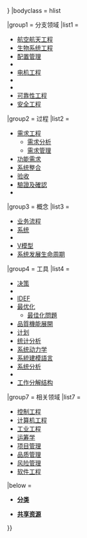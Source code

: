 {{Navbox
|name = 系统工程
|title = [[系统工程]]
|state = {{{state|{{{1|}}}}}}
|bodyclass = hlist

|group1 = 分支领域
|list1 =
*[[航空航天工程]]
*[[生物系统工程]]
*[[配置管理]]
*{{tsl|en|Earth systems engineering and management|Earth systems engineering and management}}
*[[电机工程]]
*{{tsl|en|Enterprise systems engineering|企业系统工程}}
*{{tsl|en|Performance engineering|性能工程}}
*[[可靠性|可靠性工程]]
*[[安全工程]]

|group2 = 过程 
|list2 =
*[[需求工程]] 
**[[需求分析]]
**[[需求管理]]
*[[功能需求]]
*[[系统整合]]
*[[验收测试|验收]]
*[[驗證及確認]]
*{{tsl|en|Design review|设计评估}}

|group3 = 概念
|list3 =
*[[业务流程]]
*[[系统]]
*{{tsl|en|System lifecycle|系统生命周期}}
*[[V模型]]
*[[系统发展生命周期]]

|group4 = 工具
|list4 =
*[[决策]]
*{{tsl|en|Function modeling|功能建模}}
*[[IDEF]]
*[[最优化]]
**[[最佳化問題]]
*[[品質機能展開]]
*[[计划]]
*[[统计分析]]
*[[系统动力学]]
*[[系統建模語言]]
*[[系统分析]]
*{{tsl|en|Systems modeling|系統建模}}
*[[工作分解结构]]

<!--
|group5 = People
|list5 =
*[[James S. Albus]]
*[[Wernher von Braun]]
*[[Harold Chestnut]]
*[[Arthur David Hall III]]
*[[Derek Hitchins]]
*[[Robert E. Machol]]
*[[Simon Ramo]]
*[[Joseph Francis Shea]]
*[[John N. Warfield]]
-->

|group7 = 相关领域
|list7 =
*[[控制工程]]
*[[计算机工程]]
*[[工业工程学|工业工程]]
*[[运筹学]]
*[[项目管理]]
*[[品质管理]]
*[[风险管理]]
*[[软件工程]]

|below = 
* {{icon|category}} '''[[:Category:系统工程|分类]]'''
* {{Icon|Commons}} '''[[commons:Category:Systems engineering|共享资源]]'''
}}<noinclude>

{{Documentation
|content =
{{collapsible option |statename = optional }}

== 参见 ==
{{Portal|工程}}
* {{tl|系统}}
* {{tl|軟體工程}}

[[Category:系统工程|*]]
[[Category:系统模板]]
[[Category:工程技术模板]]
}}</noinclude>